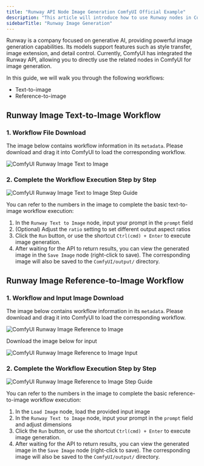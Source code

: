```yaml
---
title: "Runway API Node Image Generation ComfyUI Official Example"
description: "This article will introduce how to use Runway nodes in ComfyUI for text-to-image and reference-to-image generation"
sidebarTitle: "Runway Image Generation"
---
```



Runway is a company focused on generative AI, providing powerful image generation capabilities. Its models support features such as style transfer, image extension, and detail control. Currently, ComfyUI has integrated the Runway API, allowing you to directly use the related nodes in ComfyUI for image generation.

In this guide, we will walk you through the following workflows:
- Text-to-image
- Reference-to-image

<ReqHint/>
<UpdateReminder/>

## Runway Image Text-to-Image Workflow

### 1. Workflow File Download

The image below contains workflow information in its `metadata`. Please download and drag it into ComfyUI to load the corresponding workflow.

![ComfyUI Runway Image Text to Image](https://raw.githubusercontent.com/Comfy-Org/example_workflows/refs/heads/main/api_nodes/runway/image/text_to_image.png)

### 2. Complete the Workflow Execution Step by Step

![ComfyUI Runway Image Text to Image Step Guide](/images/tutorial/api_nodes/runway/runway_text_to_image_step_guide.jpg)

You can refer to the numbers in the image to complete the basic text-to-image workflow execution:  
1. In the `Runway Text to Image` node, input your prompt in the `prompt` field
2. (Optional) Adjust the `ratio` setting to set different output aspect ratios
3. Click the `Run` button, or use the shortcut `Ctrl(cmd) + Enter` to execute image generation.
4. After waiting for the API to return results, you can view the generated image in the `Save Image` node (right-click to save). The corresponding image will also be saved to the `ComfyUI/output/` directory.

## Runway Image Reference-to-Image Workflow

### 1. Workflow and Input Image Download

The image below contains workflow information in its `metadata`. Please download and drag it into ComfyUI to load the corresponding workflow.

![ComfyUI Runway Image Reference to Image](https://raw.githubusercontent.com/Comfy-Org/example_workflows/refs/heads/main/api_nodes/runway/image/reference_to_image/runway_reference_to_image.png)

Download the image below for input

![ComfyUI Runway Image Reference to Image Input](https://raw.githubusercontent.com/Comfy-Org/example_workflows/refs/heads/main/api_nodes/runway/image/reference_to_image/input.png)

### 2. Complete the Workflow Execution Step by Step

![ComfyUI Runway Image Reference to Image Step Guide](/images/tutorial/api_nodes/runway/runway_reference_to_image_step_guide.jpg)

You can refer to the numbers in the image to complete the basic reference-to-image workflow execution:  

1. In the `Load Image` node, load the provided input image
2. In the `Runway Text to Image` node, input your prompt in the `prompt` field and adjust dimensions
3. Click the `Run` button, or use the shortcut `Ctrl(cmd) + Enter` to execute image generation.
4. After waiting for the API to return results, you can view the generated image in the `Save Image` node (right-click to save). The corresponding image will also be saved to the `ComfyUI/output/` directory.